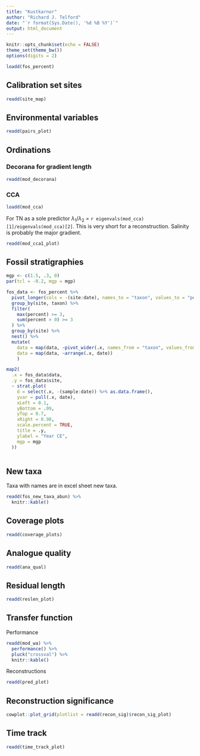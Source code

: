 ```yaml
---
title: "Kustkarnor"
author: "Richard J. Telford"
date: "`r format(Sys.Date(), '%d %B %Y')`"
output: html_document
---
```


```r
knitr::opts_chunk$set(echo = FALSE)
theme_set(theme_bw())
options(digits = 2)
```

```r
loadd(fos_percent)
```

## Calibration set sites


```r
readd(site_map)
```

## Environmental variables

```r
readd(pairs_plot)
```

## Ordinations
### Decorana for gradient length

```r
readd(mod_decorana)
```

### CCA
```r
loadd(mod_cca)
```

For TN as a sole predictor $\lambda_1/\lambda_2$ = `r eigenvals(mod_cca)[1]/eigenvals(mod_cca)[2]`. This is very short for a reconstruction. Salinity is probably the major gradient.

```r
readd(mod_cca1_plot)
```



## Fossil stratigraphies

```r
mgp <- c(1.5, .3, 0)
par(tcl = -0.2, mgp = mgp)

fos_data <- fos_percent %>% 
  pivot_longer(cols = -(site:date), names_to = "taxon", values_to = "percent") %>% 
  group_by(site, taxon) %>% 
  filter(
    max(percent) >= 3, 
    sum(percent > 0) >= 3 
  ) %>% 
  group_by(site) %>% 
  nest() %>% 
  mutate(
    data = map(data, ~pivot_wider(.x, names_from = "taxon", values_from = "percent")), 
    data = map(data, ~arrange(.x, date))
    )

map2(
  .x = fos_data$data, 
  .y = fos_data$site,
  ~ strat.plot(
    d = select(.x, -(sample:date)) %>% as.data.frame(),
    yvar = pull(.x, date),
    xLeft = 0.1,
    yBottom = .09,
    yTop = 0.7,
    xRight = 0.98,
    scale.percent = TRUE,
    title = .y, 
    ylabel = "Year CE",
    mgp = mgp
  ))
  
```

## New taxa

Taxa with names are in excel sheet new taxa.

```r
readd(fos_new_taxa_abun) %>% 
  knitr::kable()
```


## Coverage plots

```r
readd(coverage_plots)
```

## Analogue quality

```r
readd(ana_qual)
```

## Residual length

```r
readd(reslen_plot)
```

## Transfer function

Performance

```r
readd(mod_wa) %>% 
  performance() %>% 
  pluck("crossval") %>% 
  knitr::kable()
```

Reconstructions

```r
readd(pred_plot)
```

## Reconstruction significance

```r
cowplot::plot_grid(plotlist = readd(recon_sig)$recon_sig_plot)
```

## Time track

```r
readd(time_track_plot)
```

